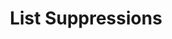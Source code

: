 ---
title: "List Suppressions"
sidebarTitle: "List Suppressions"
openapi: "/openapi.yaml GET /v2/accounts/{account_id}/suppressions"
---
